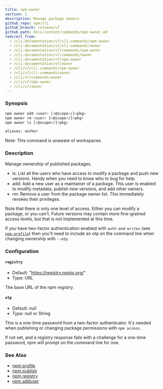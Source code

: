 ```yaml
---
title: npm-owner
section: 1
description: Manage package owners
github_repo: npm/cli
github_branch: release/v7
github_path: docs/content/commands/npm-owner.md
redirect_from:
  - /cli-documentation/v7/cli-commands/npm-owner
  - /cli-documentation/v7/cli-commands/owner
  - /cli-documentation/v7/commands/npm-owner
  - /cli-documentation/v7/commands/owner
  - /cli-documentation/v7/npm-owner
  - /cli-documentation/v7/owner
  - /cli/v7/cli-commands/npm-owner
  - /cli/v7/cli-commands/owner
  - /cli/v7/commands/owner
  - /cli/v7/npm-owner
  - /cli/v7/owner
---
```


### Synopsis

```bash
npm owner add <user> [<@scope>/]<pkg>
npm owner rm <user> [<@scope>/]<pkg>
npm owner ls [<@scope>/]<pkg>

aliases: author
```

Note: This command is unaware of workspaces.

### Description

Manage ownership of published packages.

- ls: List all the users who have access to modify a package and push new versions. Handy when you need to know who to bug for help.
- add: Add a new user as a maintainer of a package. This user is enabled to modify metadata, publish new versions, and add other owners.
- rm: Remove a user from the package owner list. This immediately revokes their privileges.

Note that there is only one level of access. Either you can modify a package, or you can't. Future versions may contain more fine-grained access levels, but that is not implemented at this time.

If you have two-factor authentication enabled with `auth-and-writes` (see [`npm-profile`](/cli/v7/commands/npm-profile)) then you'll need to include an otp on the command line when changing ownership with `--otp`.

### Configuration


#### `registry`

- Default: "https://registry.npmjs.org/"
- Type: URL

The base URL of the npm registry.


#### `otp`

- Default: null
- Type: null or String

This is a one-time password from a two-factor authenticator. It's needed when publishing or changing package permissions with `npm access`.

If not set, and a registry response fails with a challenge for a one-time password, npm will prompt on the command line for one.



### See Also

- [npm profile](/cli/v7/commands/npm-profile)
- [npm publish](/cli/v7/commands/npm-publish)
- [npm registry](/cli/v7/using-npm/registry)
- [npm adduser](/cli/v7/commands/npm-adduser)
